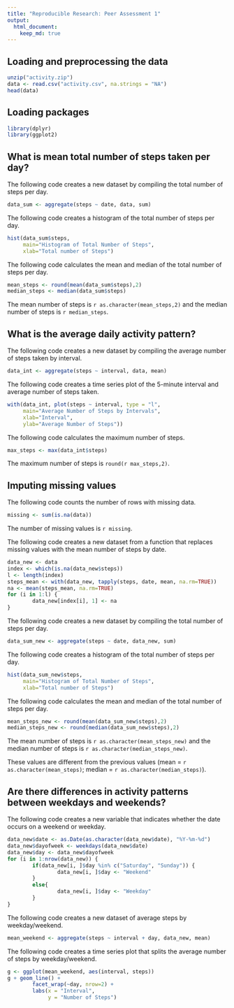 ```yaml
---
title: "Reproducible Research: Peer Assessment 1"
output: 
  html_document:
    keep_md: true
---
```



## Loading and preprocessing the data
```r
unzip("activity.zip")
data <- read.csv("activity.csv", na.strings = "NA")
head(data)
```

## Loading packages
```r
library(dplyr)
library(ggplot2)
```

## What is mean total number of steps taken per day?
The following code creates a new dataset by compiling the total number of steps per day.
```r
data_sum <- aggregate(steps ~ date, data, sum)
```

The following code creates a histogram of the total number of steps per day.  
```r
hist(data_sum$steps, 
     main="Histogram of Total Number of Steps",
     xlab="Total number of Steps")
```  

The following code calculates the mean and median of the total number of steps per day.
```r
mean_steps <- round(mean(data_sum$steps),2)
median_steps <- median(data_sum$steps)
```  
The mean number of steps is `r as.character(mean_steps,2)` and the median number of steps is `r median_steps`.


## What is the average daily activity pattern?
The following code creates a new dataset by compiling the average number of steps taken by interval.
```r
data_int <- aggregate(steps ~ interval, data, mean)
```
The following code creates a time series plot of the 5-minute interval and average number of steps taken.
```r
with(data_int, plot(steps ~ interval, type = "l",
     main="Average Number of Steps by Intervals",
     xlab="Interval",
     ylab="Average Number of Steps"))
```


The following code calculates the maximum number of steps.
```r
max_steps <- max(data_int$steps)
```
The maximum number of steps is `round(r max_steps,2)`.


## Imputing missing values
The following code counts the number of rows with missing data.
```r
missing <- sum(is.na(data))
```
The number of missing values is `r missing`.

The following code creates a new dataset from a function that replaces missing values with the mean number of steps by date.
```r
data_new <- data
index <- which(is.na(data_new$steps))
l <- length(index)
steps_mean <- with(data_new, tapply(steps, date, mean, na.rm=TRUE))
na <- mean(steps_mean, na.rm=TRUE)
for (i in 1:l) {
        data_new[index[i], 1] <- na
}
```

The following code creates a new dataset by compiling the total number of steps per day.
```r
data_sum_new <- aggregate(steps ~ date, data_new, sum)
```

The following code creates a histogram of the total number of steps per day.  
```r
hist(data_sum_new$steps, 
     main="Histogram of Total Number of Steps",
     xlab="Total number of Steps")
```  

The following code calculates the mean and median of the total number of steps per day.
```r
mean_steps_new <- round(mean(data_sum_new$steps),2)
median_steps_new <- round(median(data_sum_new$steps),2)
```  
The mean number of steps is `r as.character(mean_steps_new)` and the median number of steps is `r as.character(median_steps_new)`. 

These values are different from the previous values (mean = `r as.character(mean_steps)`; median = `r as.character(median_steps)`).



## Are there differences in activity patterns between weekdays and weekends?
The following code creates a new variable that indicates whether the date occurs on a weekend or weekday.
```r
data_new$date <- as.Date(as.character(data_new$date), "%Y-%m-%d")
data_new$dayofweek <- weekdays(data_new$date)
data_new$day <- data_new$dayofweek
for (i in 1:nrow(data_new)) {
        if(data_new[i, ]$day %in% c("Saturday", "Sunday")) {
                data_new[i, ]$day <- "Weekend"
        }
        else{
                data_new[i, ]$day <- "Weekday"
        }
}
```

The following code creates a new dataset of average steps by weekday/weekend.
```r
mean_weekend <- aggregate(steps ~ interval + day, data_new, mean)
```

The following code creates a time series plot that splits the average number of steps by weekday/weekend.
```r
g <- ggplot(mean_weekend, aes(interval, steps))
g + geom_line() + 
        facet_wrap(~day, nrow=2) + 
        labs(x = "Interval",
             y = "Number of Steps")
```
